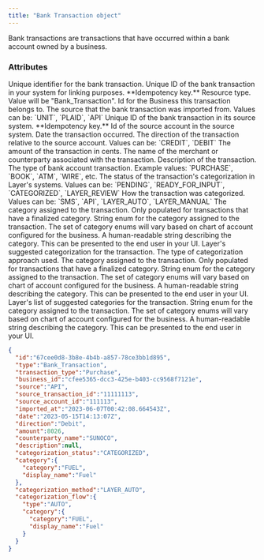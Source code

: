 ```yaml
---
title: "Bank Transaction object"
---
```

Bank transactions are transactions that have occurred within a bank account owned by a business.

### Attributes

<ParamField body="id" type="string">
  Unique identifier for the bank transaction.
</ParamField>
<ParamField body="external_id" type="string">
  Unique ID of the bank transaction in your system for linking purposes. **Idempotency key.**
</ParamField>
<ParamField body="type" type="string">
  Resource type. Value will be "Bank_Transaction".
</ParamField>
<ParamField body="business_id" type="string">
  Id for the Business this transaction belongs to.
</ParamField>
<ParamField body="source" type="enum">
  The source that the bank transaction was imported from.
  Values can be: `UNIT`, `PLAID`, `API`
</ParamField>
<ParamField body="source_transaction_id" type="string">
  Unique ID of the bank transaction in its source system. **Idempotency key.**
</ParamField>
<ParamField body="source_account_id" type="string">
  Id of the source account in the source system.
</ParamField>
<ParamField body="date" type="ISO8601 timestamp">
  Date the transaction occurred.
</ParamField>
<ParamField body="direction" type="enum">
  The direction of the transaction relative to the source account.
  Values can be: `CREDIT`, `DEBIT`
</ParamField>
<ParamField body="amount" type="integer">
  The amount of the transaction in cents.
</ParamField>
<ParamField body="counterparty_name" type="string">
  The name of the merchant or counterparty associated with the transaction.
</ParamField>
<ParamField body="description" type="string">
  Description of the transaction.
</ParamField>
<ParamField body="type" type="string">
  The type of bank account transaction.
  Example values: `PURCHASE`, `BOOK`, `ATM`, `WIRE`, etc.
</ParamField>
<ParamField body="categorization_status" type="enum">
  The status of the transaction's categorization in Layer's systems.
  Values can be: `PENDING`, `READY_FOR_INPUT`, `CATEGORIZED`, `LAYER_REVIEW`
</ParamField>
<ParamField body="categorization_method" type="enum">
  How the transaction was categorized.
  Values can be: `SMS`, `API`, `LAYER_AUTO`, `LAYER_MANUAL`
</ParamField>
<ParamField body="category" type="Category object">
  The category assigned to the transaction. Only populated for transactions that have a finalized category.
  <Expandable title="properties">
    <ResponseField name="category" type="enum">
      String enum for the category assigned to the transaction. The set of category enums will vary based on chart of account configured for the business.
    </ResponseField>
    <ResponseField name="display_name" type="string">
      A human-readable string describing the category. This can be presented to the end user in your UI.
    </ResponseField>
  </Expandable>
</ParamField>
<ParamField body="categorization_flow" type="Categorization Flow object">
  Layer's suggested categorization for the transaction.
  <Expandable title="properties">
    <ResponseField name="type" type="string">
      The type of categorization approach used.
    </ResponseField>
    <ParamField body="category" type="Category object">
      The category assigned to the transaction. Only populated for transactions that have a finalized category.
      <Expandable title="properties">
        <ResponseField name="category" type="enum">
          String enum for the category assigned to the transaction. The set of category enums will vary based on chart of account configured for the business.
        </ResponseField>
        <ResponseField name="display_name" type="string">
          A human-readable string describing the category. This can be presented to the end user in your UI.
        </ResponseField>
      </Expandable>
    </ParamField>
    <ResponseField name="suggestions" type="array of Category objects">
      Layer's list of suggested categories for the transaction.
      <Expandable title="properties">
        <ResponseField name="category" type="enum">
          String enum for the category assigned to the transaction. The set of category enums will vary based on chart of account configured for the business.
        </ResponseField>
        <ResponseField name="display_name" type="string">
          A human-readable string describing the category. This can be presented to the end user in your UI.
        </ResponseField>
      </Expandable>
    </ResponseField>
  </Expandable>
</ParamField>



<ResponseExample>

```json Example
{
  "id":"67cee0d8-3b8e-4b4b-a857-78ce3bb1d895",
  "type":"Bank_Transaction",
  "transaction_type":"Purchase",
  "business_id":"cfee5365-dcc3-425e-b403-cc9568f7121e",
  "source":"API",
  "source_transaction_id":"11111113",
  "source_account_id":"111113",
  "imported_at":"2023-06-07T00:42:08.664543Z",
  "date":"2023-05-15T14:13:07Z",
  "direction":"Debit",
  "amount":8026,
  "counterparty_name":"SUNOCO",
  "description":null,
  "categorization_status":"CATEGORIZED",
  "category":{
    "category":"FUEL",
    "display_name":"Fuel"
  },
  "categorization_method":"LAYER_AUTO",
  "categorization_flow":{
    "type":"AUTO",
    "category":{
      "category":"FUEL",
      "display_name":"Fuel"
    }
  }
}
```

</ResponseExample>